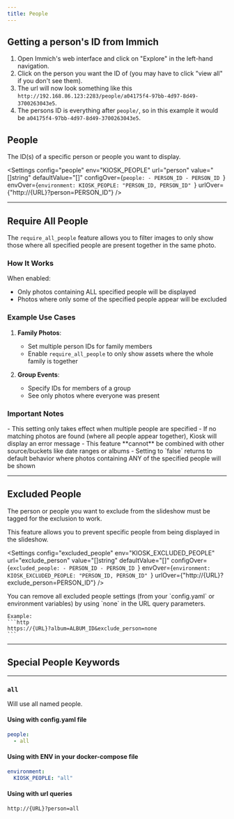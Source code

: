 ```yaml
---
title: People
---
```



## Getting a person's ID from Immich
1. Open Immich's web interface and click on "Explore" in the left-hand navigation.
2. Click on the person you want the ID of (you may have to click "view all" if you don't see them).
3. The url will now look something like this `http://192.168.86.123:2283/people/a04175f4-97bb-4d97-8d49-3700263043e5`.
4. The persons ID is everything after `people/`, so in this example it would be `a04175f4-97bb-4d97-8d49-3700263043e5`.


## People

The ID(s) of a specific person or people you want to display.

<Settings
    config="people"
    env="KIOSK_PEOPLE"
    url="person"
    value="[]string"
    defaultValue="[]"
    configOver={`people:
    - PERSON_ID
    - PERSON_ID
    `}
    envOver={`environment:
    KIOSK_PEOPLE: "PERSON_ID, PERSON_ID"
    `}
    urlOver={"http://{URL}?person=PERSON_ID"}
/>


---

## Require All People

The `require_all_people` feature allows you to filter images to only show those where all specified people are present together in the same photo.

<Settings
    config="require_all_people"
    env="KIOSK_REQUIRE_ALL_PEOPLE"
    url="require_all_people"
    value="bool"
    defaultValue="false"
/>


### How It Works

When enabled:
- Only photos containing ALL specified people will be displayed
- Photos where only some of the specified people appear will be excluded

### Example Use Cases

1. **Family Photos**:
   - Set multiple person IDs for family members
   - Enable `require_all_people` to only show assets where the whole family is together

2. **Group Events**:
   - Specify IDs for members of a group
   - See only photos where everyone was present

### Important Notes

<Aside type="note">
- This setting only takes effect when multiple people are specified
- If no matching photos are found (where all people appear together), Kiosk will display an error message
- This feature **cannot** be combined with other source/buckets like date ranges or albums
- Setting to `false` returns to default behavior where photos containing ANY of the specified people will be shown
</Aside>

------

## Excluded People

<Aside type="caution">
    The person or people you want to exclude from the slideshow must be tagged for the exclusion to work.
</Aside>

This feature allows you to prevent specific people from being displayed in the slideshow.

<Settings
    config="excluded_people"
    env="KIOSK_EXCLUDED_PEOPLE"
    url="exclude_person"
    value="[]string"
    defaultValue="[]"
    configOver={`excluded_people:
    - PERSON_ID
    - PERSON_ID
    `}
    envOver={`environment:
    KIOSK_EXCLUDED_PEOPLE: "PERSON_ID, PERSON_ID"
    `}
    urlOver={"http://{URL}?exclude_person=PERSON_ID"}
/>



<Aside type="tip">
    You can remove all excluded people settings (from your `config.yaml` or environment variables) by using `none` in the URL query parameters.

    Example:
    ```http
    https://{URL}?album=ALBUM_ID&exclude_person=none
    ```
</Aside>

---

## Special People Keywords

---

### ` all `

Will use all named people.

<Card title="Settings" icon="setting">

#### Using with config.yaml file

```yaml
people:
  - all
```

#### Using with ENV in your docker-compose file

```yaml
environment:
  KIOSK_PEOPLE: "all"
```

#### Using with url queries

```http
http://{URL}?person=all
```

</Card>
